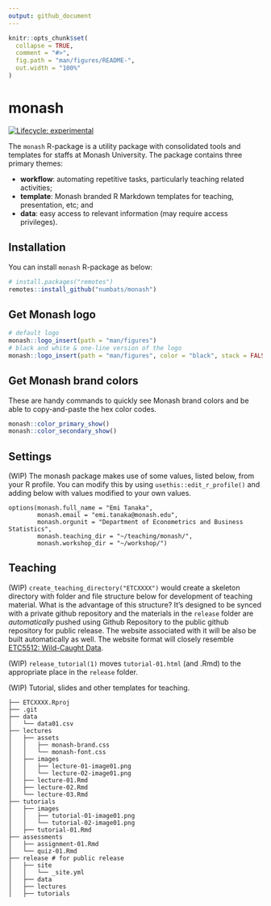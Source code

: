 ```yaml
---
output: github_document
---
```


<!-- README.md is generated from README.Rmd. Please edit that file -->

```r
knitr::opts_chunk$set(
  collapse = TRUE,
  comment = "#>",
  fig.path = "man/figures/README-",
  out.width = "100%"
)
```

# monash

<!-- badges: start -->
[![Lifecycle: experimental](https://img.shields.io/badge/lifecycle-experimental-orange.svg)](https://www.tidyverse.org/lifecycle/#experimental)
<!-- badges: end -->

The `monash` R-package is a utility package with consolidated tools and templates for staffs at Monash University. The package contains three primary themes:

* **workflow**: automating repetitive tasks, particularly teaching related activities;
* **template**: Monash branded R Markdown templates for teaching, presentation, etc; and
* **data**: easy access to relevant information (may require access privileges).

## Installation

You can install `monash` R-package as below:

``` r
# install.packages("remotes")
remotes::install_github("numbats/monash")
```

## Get Monash logo

```r
# default logo
monash::logo_insert(path = "man/figures")
# black and white & one-line version of the logo
monash::logo_insert(path = "man/figures", color = "black", stack = FALSE)
```

## Get Monash brand colors

These are handy commands to quickly see Monash brand colors and be able to copy-and-paste the hex color codes. 

```r
monash::color_primary_show()
monash::color_secondary_show()
```


## Settings

(WIP) The monash package makes use of some values, listed below, from your R profile. 
You can modify this by using `usethis::edit_r_profile()` and adding below with 
values modified to your own values. 

```
options(monash.full_name = "Emi Tanaka",
        monash.email = "emi.tanaka@monash.edu",
        monash.orgunit = "Department of Econometrics and Business Statistics",
        monash.teaching_dir = "~/teaching/monash/",
        monash.workshop_dir = "~/workshop/")
```


## Teaching

(WIP) `create_teaching_directory("ETCXXXX")` would create a skeleton directory with folder and file structure below for development of teaching material. What is the advantage of this structure? It's designed to be synced with a private github repository and the materials in the `release` folder are *automatically* pushed using Github Repository to the public github repository for public release. The website associated with it will be also be built automatically as well. The website format will closely resemble [ETC5512: Wild-Caught Data](https://wcd.numbat.space/).

(WIP) `release_tutorial(1)` moves `tutorial-01.html` (and .Rmd) to the appropriate place in the `release` folder.

(WIP) Tutorial, slides and other templates for teaching.


```
├── ETCXXXX.Rproj
├── .git
├── data
│   └── data01.csv
├── lectures
│   ├── assets
│   │   ├── monash-brand.css
│   │   └── monash-font.css  
│   ├── images
│   │   ├── lecture-01-image01.png
│   │   └── lecture-02-image01.png  
│   ├── lecture-01.Rmd
│   ├── lecture-02.Rmd
│   └── lecture-03.Rmd
├── tutorials
│   ├── images
│   │   ├── tutorial-01-image01.png
│   │   └── tutorial-02-image01.png 
│   ├── tutorial-01.Rmd
├── assessments
│   ├── assignment-01.Rmd
│   └── quiz-01.Rmd
├── release # for public release
│   ├── site
│   │   └── _site.yml
│   ├── data
│   ├── lectures
│   ├── tutorials
```
